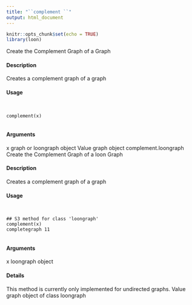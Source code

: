 ```yaml
---
title: "``complement ``"
output: html_document
---
```


```r
knitr::opts_chunk$set(echo = TRUE)
library(loon)
```

Create the Complement Graph of a Graph

#### Description 

Creates a complement graph of a graph

#### Usage
<pre><code>

complement(x)

</code></pre>
#### Arguments 

x graph or loongraph object
Value
graph object
complement.loongraph Create the Complement Graph of a loon Graph

#### Description 

Creates a complement graph of a graph

#### Usage
<pre><code>

## S3 method for class 'loongraph'
complement(x)
completegraph 11

</code></pre>
#### Arguments 

x loongraph object

#### Details 

This method is currently only implemented for undirected graphs.
Value
graph object of class loongraph
